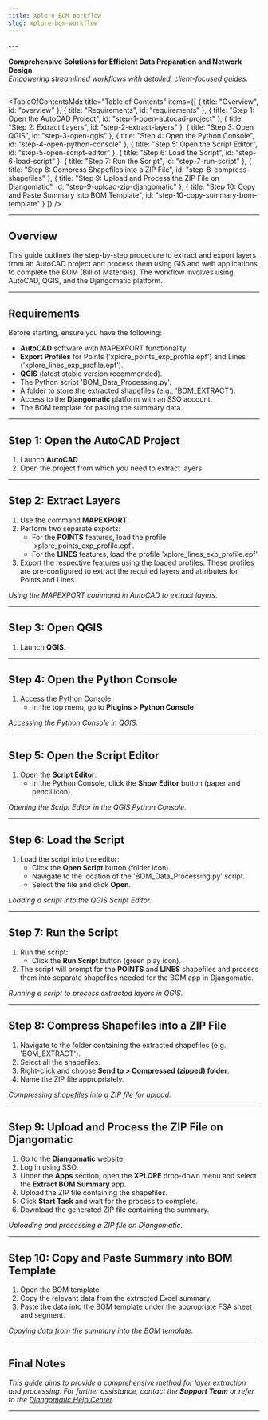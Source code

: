 ```yaml
---
title: Xplore BOM Workflow
slug: xplore-bom-workflow
---
```

<div>
---

**Comprehensive Solutions for Efficient Data Preparation and Network Design**  
*Empowering streamlined workflows with detailed, client-focused guides.*

---

<TableOfContentsMdx
  title="Table of Contents"
  items={[
    { title: "Overview", id: "overview" },
    { title: "Requirements", id: "requirements" },
    { title: "Step 1: Open the AutoCAD Project", id: "step-1-open-autocad-project" },
    { title: "Step 2: Extract Layers", id: "step-2-extract-layers" },
    { title: "Step 3: Open QGIS", id: "step-3-open-qgis" },
    { title: "Step 4: Open the Python Console", id: "step-4-open-python-console" },
    { title: "Step 5: Open the Script Editor", id: "step-5-open-script-editor" },
    { title: "Step 6: Load the Script", id: "step-6-load-script" },
    { title: "Step 7: Run the Script", id: "step-7-run-script" },
    { title: "Step 8: Compress Shapefiles into a ZIP File", id: "step-8-compress-shapefiles" },
    { title: "Step 9: Upload and Process the ZIP File on Djangomatic", id: "step-9-upload-zip-djangomatic" },
    { title: "Step 10: Copy and Paste Summary into BOM Template", id: "step-10-copy-summary-bom-template" }
  ]}
/>

---

<h2 id="overview">Overview</h2>

This guide outlines the step-by-step procedure to extract and export layers from an AutoCAD project and process them using GIS and web applications to complete the BOM (Bill of Materials). The workflow involves using AutoCAD, QGIS, and the Djangomatic platform.

---

<h2 id="requirements">Requirements</h2>

Before starting, ensure you have the following:

- **AutoCAD** software with MAPEXPORT functionality.
- **Export Profiles** for Points ('xplore_points_exp_profile.epf') and Lines ('xplore_lines_exp_profile.epf').
- **QGIS** (latest stable version recommended).
- The Python script 'BOM_Data_Processing.py'.
- A folder to store the extracted shapefiles (e.g., 'BOM_EXTRACT').
- Access to the **Djangomatic** platform with an SSO account.
- The BOM template for pasting the summary data.

---

<h2 id="step-1-open-autocad-project">Step 1: Open the AutoCAD Project</h2>

1. Launch **AutoCAD**.
2. Open the project from which you need to extract layers.

---

<h2 id="step-2-extract-layers">Step 2: Extract Layers</h2>

1. Use the command **MAPEXPORT**.
2. Perform two separate exports:
   - For the **POINTS** features, load the profile 'xplore_points_exp_profile.epf'.
   - For the **LINES** features, load the profile 'xplore_lines_exp_profile.epf'.
3. Export the respective features using the loaded profiles. These profiles are pre-configured to extract the required layers and attributes for Points and Lines.

<LoadDynamicImage imageName="autocad_mapexport" width={700} />

*Using the MAPEXPORT command in AutoCAD to extract layers.*

---

<h2 id="step-3-open-qgis">Step 3: Open QGIS</h2>

1. Launch **QGIS**.

---

<h2 id="step-4-open-python-console">Step 4: Open the Python Console</h2>

1. Access the Python Console:
   - In the top menu, go to **Plugins > Python Console**.

<LoadDynamicImage imageName="qgis_python_console" width={700} />

*Accessing the Python Console in QGIS.*

---

<h2 id="step-5-open-script-editor">Step 5: Open the Script Editor</h2>

1. Open the **Script Editor**:
   - In the Python Console, click the **Show Editor** button (paper and pencil icon).

<LoadDynamicImage imageName="qgis_script_editor" width={700} />

*Opening the Script Editor in the QGIS Python Console.*

---

<h2 id="step-6-load-script">Step 6: Load the Script</h2>

1. Load the script into the editor:
   - Click the **Open Script** button (folder icon).
   - Navigate to the location of the 'BOM_Data_Processing.py' script.
   - Select the file and click **Open**.

<LoadDynamicImage imageName="qgis_load_script" width={700} />

*Loading a script into the QGIS Script Editor.*

---

<h2 id="step-7-run-script">Step 7: Run the Script</h2>

1. Run the script:
   - Click the **Run Script** button (green play icon).
2. The script will prompt for the **POINTS** and **LINES** shapefiles and process them into separate shapefiles needed for the BOM app in Djangomatic.

<LoadDynamicImage imageName="qgis_run_script" width={700} />

*Running a script to process extracted layers in QGIS.*

---

<h2 id="step-8-compress-shapefiles">Step 8: Compress Shapefiles into a ZIP File</h2>

1. Navigate to the folder containing the extracted shapefiles (e.g., 'BOM_EXTRACT').
2. Select all the shapefiles.
3. Right-click and choose **Send to > Compressed (zipped) folder**.
4. Name the ZIP file appropriately.

<LoadDynamicImage imageName="compress_shapefiles" width={700} />

*Compressing shapefiles into a ZIP file for upload.*

---

<h2 id="step-9-upload-zip-djangomatic">Step 9: Upload and Process the ZIP File on Djangomatic</h2>

1. Go to the **Djangomatic** website.
2. Log in using SSO.
3. Under the **Apps** section, open the **XPLORE** drop-down menu and select the **Extract BOM Summary** app.
4. Upload the ZIP file containing the shapefiles.
5. Click **Start Task** and wait for the process to complete.
6. Download the generated ZIP file containing the summary.

<LoadDynamicImage imageName="djangomatic_upload" width={700} />

*Uploading and processing a ZIP file on Djangomatic.*

---

<h2 id="step-10-copy-summary-bom-template">Step 10: Copy and Paste Summary into BOM Template</h2>

1. Open the BOM template.
2. Copy the relevant data from the extracted Excel summary.
3. Paste the data into the BOM template under the appropriate FSA sheet and segment.

<LoadDynamicImage imageName="bom_template_copy" width={700} />

*Copying data from the summary into the BOM template.*

---

## Final Notes

*This guide aims to provide a comprehensive method for layer extraction and processing. For further assistance, contact the **Support Team** or refer to the [Djangomatic Help Center](https://djangomatic-help-center.example.com).*  

---
</div>